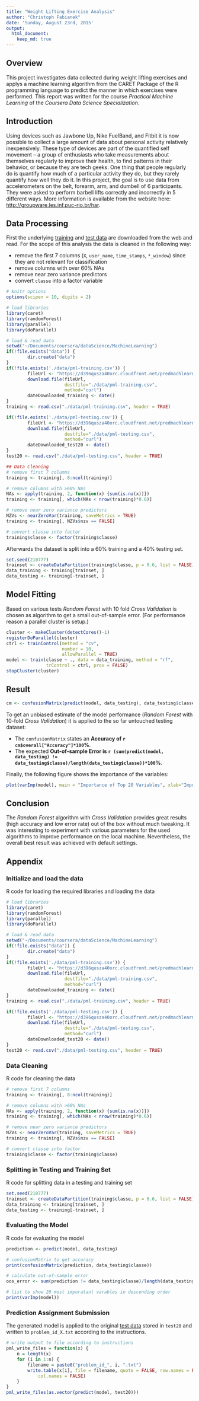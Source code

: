 ```yaml
---
title: "Weight Lifting Exercise Analysis"
author: "Christoph Fabianek"
date: 'Sunday, August 23rd, 2015'
output: 
  html_document:
    keep_md: true
---
```


## Overview
This project investigates data collected during weight lifting exercises and applys a machine learning algorithm from the CARET Package of the R programming language to predict the manner in which exercises were performed. This report was written for the course *Practical Machine Learning* of the *Coursera Data Science Specialization*.


## Introduction
Using devices such as Jawbone Up, Nike FuelBand, and Fitbit it is now possible to collect a large amount of data about personal activity relatively inexpensively. These type of devices are part of the quantified self movement – a group of enthusiasts who take measurements about themselves regularly to improve their health, to find patterns in their behavior, or because they are tech geeks. One thing that people regularly do is quantify how much of a particular activity they do, but they rarely quantify how well they do it. In this project, the goal is  to use data from accelerometers on the belt, forearm, arm, and dumbell of 6 participants. They were asked to perform barbell lifts correctly and incorrectly in 5 different ways. More information is available from the website here:  [http://groupware.les.inf.puc-rio.br/har](http://groupware.les.inf.puc-rio.br/har).

## Data Processing
First the underlying [training](https://d396qusza40orc.cloudfront.net/predmachlearn/pml-training.csv) and [test data](https://d396qusza40orc.cloudfront.net/predmachlearn/pml-testing.csv) are downloaded from the web and read. For the scope of this analysis the data is cleaned in the following way:

* remove the first 7 columns (`X`, `user_name`, `time_stamps`, `*_window`) since they are not relevant for classification
* remove columns with over 60% NAs
* remove near zero variance predictors
* convert `classe` into a factor variable

```r
# knitr options
options(scipen = 10, digits = 2)

# load libraries
library(caret)
library(randomForest)
library(parallel)
library(doParallel)

# load & read data
setwd("~/Documents/coursera/dataScience/MachineLearning")
if(!file.exists("data")) {
        dir.create("data")
}
if(!file.exists('./data/pml-training.csv')) {
        fileUrl <- "https://d396qusza40orc.cloudfront.net/predmachlearn/pml-training.csv"
        download.file(fileUrl,
                      destfile="./data/pml-training.csv",
                      method="curl")
        dateDownloaded_training <- date()
}
training <- read.csv("./data/pml-training.csv", header = TRUE)

if(!file.exists('./data/pml-testing.csv')) {
        fileUrl <- "https://d396qusza40orc.cloudfront.net/predmachlearn/pml-testing.csv"
        download.file(fileUrl,
                      destfile="./data/pml-testing.csv",
                      method="curl")
        dateDownloaded_test20 <- date()
}
test20 <- read.csv("./data/pml-testing.csv", header = TRUE)

## Data Cleaning
# remove first 7 columns
training <- training[, 8:ncol(training)]

# remove columns with >60% NAs
NAs <- apply(training, 2, function(x) {sum(is.na(x))})
training <- training[, which(NAs < nrow(training)*0.6)]

# remove near zero variance predictors
NZVs <- nearZeroVar(training, saveMetrics = TRUE)
training <- training[, NZVs$nzv == FALSE]

# convert classe into factor
training$classe <- factor(training$classe)
```

Afterwards the dataset is split into a 60% training and a 40% testing set.

```r
set.seed(210777)
trainset <- createDataPartition(training$classe, p = 0.6, list = FALSE)
data_training <- training[trainset, ]
data_testing <- training[-trainset, ]
```

## Model Fitting
Based on various tests *Random Forest* with 10 fold *Cross Validation* is chosen as algorithm to get a small out-of-sample error. (For performance reason a parallel cluster is setup.)  
```r
cluster <- makeCluster(detectCores()-1)
registerDoParallel(cluster)
ctrl <- trainControl(method = "cv",
                     number = 10,
                     allowParallel = TRUE)
model <- train(classe ~ ., data = data_training, method = "rf", 
               trControl = ctrl, prox = FALSE)
stopCluster(cluster)
```

## Result
```r
cm <- confusionMatrix(predict(model, data_testing), data_testing$classe)
```

To get an unbiased estimate of the model performance (*Random Forest* with 10-fold *Cross Validation*) it is applied to the so far untouched testing dataset:

* The `confusionMatrix` states an **Accuracy of `r cm$overall["Accuracy"]*100`%**.  
* The expected **Out-of-sample Error is `r (sum(predict(model, data_testing) != data_testing$classe)/length(data_testing$classe))*100`%**.

Finally, the following figure shows the importance of the variables:
```r
plot(varImp(model), main = "Importance of Top 20 Variables", xlab="Importance in %", top = 20)
```

## Conclusion
The *Random Forest* algorithm with *Cross Validation* provides great results (high accuracy and low error rate) out of the box without much tweaking. It was interesting to experiment with various parameters for the used algorithms to improve performance on the local machine. Nevertheless, the overall best result was achieved with default settings.


## Appendix

### Initialize and load the data
R code for loading the required libraries and loading the data  

```r
# load libraries
library(caret)
library(randomForest)
library(parallel)
library(doParallel)

# load & read data
setwd("~/Documents/coursera/dataScience/MachineLearning")
if(!file.exists("data")) {
        dir.create("data")
}
if(!file.exists('./data/pml-training.csv')) {
        fileUrl <- "https://d396qusza40orc.cloudfront.net/predmachlearn/pml-training.csv"
        download.file(fileUrl,
                      destfile="./data/pml-training.csv",
                      method="curl")
        dateDownloaded_training <- date()
}
training <- read.csv("./data/pml-training.csv", header = TRUE)

if(!file.exists('./data/pml-testing.csv')) {
        fileUrl <- "https://d396qusza40orc.cloudfront.net/predmachlearn/pml-testing.csv"
        download.file(fileUrl,
                      destfile="./data/pml-testing.csv",
                      method="curl")
        dateDownloaded_test20 <- date()
}
test20 <- read.csv("./data/pml-testing.csv", header = TRUE)
```

### Data Cleaning
R code for cleaning the data  

```r
# remove first 7 columns
training <- training[, 8:ncol(training)]

# remove columns with >60% NAs
NAs <- apply(training, 2, function(x) {sum(is.na(x))})
training <- training[, which(NAs < nrow(training)*0.6)]

# remove near zero variance predictors
NZVs <- nearZeroVar(training, saveMetrics = TRUE)
training <- training[, NZVs$nzv == FALSE]

# convert classe into factor
training$classe <- factor(training$classe)
```

### Splitting in Testing and Training Set
R code for splitting data in a testing and training set  

```r
set.seed(210777)
trainset <- createDataPartition(training$classe, p = 0.6, list = FALSE)
data_training <- training[trainset, ]
data_testing <- training[-trainset, ]
```

### Evaluating the Model
R code for evaluating the model
```r
prediction <- predict(model, data_testing)

# confusionMatrix to get accuracy
print(confusionMatrix(prediction, data_testing$classe))

# calculate out-of-sample error
oos_error <- sum(prediction != data_testing$classe)/length(data_testing$classe)

# list to show 20 most imporatant varables in descending order
print(varImp(model))
```

### Prediction Assignment Submission
The generated model is applied to the original [test data](https://d396qusza40orc.cloudfront.net/predmachlearn/pml-testing.csv) stored in `test20` and written to `problem_id_X.txt` according to the instructions.

```r
# write output to file according to instructions
pml_write_files = function(x) {
    n = length(x)
    for (i in 1:n) {
        filename = paste0("problem_id_", i, ".txt")
        write.table(x[i], file = filename, quote = FALSE, row.names = FALSE, 
            col.names = FALSE)
    }
}
pml_write_files(as.vector(predict(model, test20)))
```
